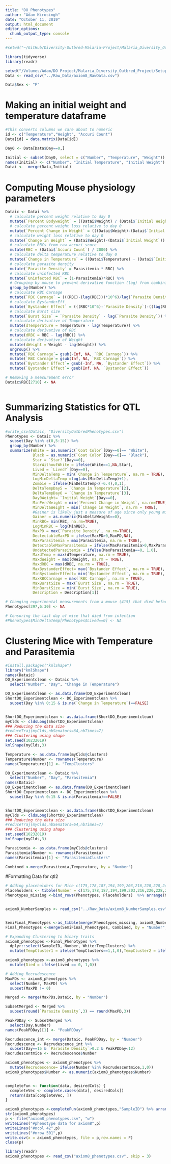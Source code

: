 ```yaml
---
title: "DO_Phenotypes"
author: "Adam Kirosingh"
date: "October 11, 2019"
output: html_document
editor_options: 
  chunk_output_type: console
---
```


```r

#setwd("~/GitHub/Diversity-Outbred-Malaria-Project/Malaria_Diversity_Outbred_Project/Setup/Creating_Phenotype_File")

library(tidyverse)
library(readr)

setwd("/Volumes/Adam/DO Project/Malaria_Diversity_Outbred_Project/Setup/Processed_Data")
Data <- read_csv("../Raw_Data/axiom8_RawData.csv")

Data$Sex <- "F"
```

# Making an initial weight and temperature dataframe
```r
#This converts columns we care about to numeric
id <- c("Temperature","Weight", "Accuri Count")
Data[id] = data.matrix(Data[id])

Day0 <- Data[Data$Day==0,]

Initial <- subset(Day0, select = c("Number", "Temperature", "Weight"))
names(Initial) <- c("Number", "Initial Temperature", "Initial Weight")
Datai <-  merge(Data,Initial)


```

# Computing Mouse physiology parameters
```r

Dataic <- Datai %>%
  # calculate percent weight relative to day 0
  mutate(`Percent Bodyweight` = ((Datai$Weight) / (Datai$`Initial Weight`) * 100))  %>%
  # calculate percent weight loss relative to day 0
  mutate(`Percent Change in Weight` = (((Datai$Weight)-(Datai$`Initial Weight`)) / (Datai$`Initial Weight`)) * 100)%>%
  # calculate weight loss relative to day 0
  mutate(`Change in Weight` = (Datai$Weight)-(Datai$`Initial Weight`)) %>%
  # calculate RBCs from raw accuri score
  mutate(RBC = (Datai$`Accuri Count`) / 2000) %>%  
  # calculate delta temperature relative to day 0
  mutate(`Change in Temperature` = ((Datai$Temperature) - (Datai$`Initial Temperature`))) %>%
  # calculate parasite density 
  mutate(`Parasite Density` = Parasitemia * RBC) %>%
  # calculate uninfected RBC
  mutate(`Uninfected RBC` = (1-Parasitemia)*RBC) %>%
  # Grouping by mouse to prevent derivative function (lag) from combining mice
  group_by(Number) %>%
  # calculate RBC Carnage
  mutate(`RBC Carnage` = (((RBC)-(lag(RBC)))*10^6)/lag(`Parasite Density`)) %>% 
  # calculate BystanderEff
  mutate(`Bystander Effect` = (((RBC*10^6)-`Parasite Density`)-((lag(RBC)*10^6)-lag(`Parasite Density`)))/lag(`Parasite Density`)) %>%
  # calculate Burst size
  mutate(`Burst Size` = `Parasite Density` - lag(`Parasite Density`)) %>%
  # calculate derivative of Temperature
  mutate(dTemperature = Temperature - lag(Temperature)) %>%
  # calculate derivative of RBC
  mutate(dRBC = RBC - lag(RBC)) %>%
  # calculate derivative of Weight
  mutate(dWeight = Weight - lag(Weight)) %>%
  ungroup() %>%
  mutate(`RBC Carnage`= gsub(-Inf, NA, `RBC Carnage`)) %>%
  mutate(`RBC Carnage`= gsub(Inf, NA, `RBC Carnage`)) %>%
  mutate(`Bystander Effect`= gsub(-Inf, NA, `Bystander Effect`)) %>%
  mutate(`Bystander Effect`= gsub(Inf, NA, `Bystander Effect`))

# Removing a measurement error
Dataic$RBC[2710] <- NA



```

# Summarizing Statistics for QTL Analysis

```r
#write_csv(Dataic, "DiversityOutbredPhenotypes.csv")
Phenotypes <- Dataic %>% 
  subset(Day %in% c(0,5:15)) %>%
  group_by(Number) %>%
  summarize(White = as.numeric(`Coat Color`[Day==0]== "White"),
            Black = as.numeric(`Coat Color`[Day==0]== "Black"),
            Star = `Star?`[Day==0],
            StarWithoutWhite = ifelse(White==1,NA,Star),
            Lived = `Lived?`[Day==0],
            MinDeltaTemp = min(`Change in Temperature`, na.rm = TRUE),
            LogMinDeltaTemp =log(abs(MinDeltaTemp)+1),
            Zombie = ifelse(MinDeltaTemp<(-6.4),0,1),
            DeltaTempDay5 = `Change in Temperature`[2],
            DeltaTempDay6 = `Change in Temperature`[3],
            Day0Weight= `Initial Weight`[Day==0],
            MinPercWeight = min(`Percent Change in Weight`, na.rm=TRUE),
            MinDeltaWeight = min(`Change in Weight`, na.rm = TRUE),
            #Gainer is likely just a measure of age since only young mice are this phenotype
            Gainer = as.numeric(MinDeltaWeight==0), 
            MinRBC= min(RBC, na.rm=TRUE),
            LogMinRBC = log(MinRBC),
            MaxPD = max(`Parasite Density`, na.rm=TRUE),
            DectectableMaxPD = ifelse(MaxPD>0,MaxPD,NA),
            MaxParasitemia = max(Parasitemia, na.rm = TRUE),
            DetectableMaxParasitemia = ifelse(MaxParasitemia>0,MaxParasitemia,NA),
            UndetectedParasitemia = ifelse(MaxParasitemia==0, 1,0),
            MaxdTemp = max(dTemperature, na.rm = TRUE),
            MaxdWeight = max(dWeight, na.rm = TRUE),
            MaxdRBC = max(dRBC, na.rm = TRUE),
            MaxBystanderEffect= max(`Bystander Effect`, na.rm = TRUE),
            MinBystanderEffect= min(`Bystander Effect`, na.rm = TRUE),
            MaxRBCCarnage = max(`RBC Carnage`, na.rm = TRUE),
            MaxBurstSize = max(`Burst Size`, na.rm = TRUE),
            MinBurstSize = min(`Burst Size`, na.rm = TRUE),
            Description = Description[1])

# Changing experimental measurements from a mouse (415) that died before the experiment 
Phenotypes[397,6:30] <- NA

# Censoring the last day of mice that died from infection
#Phenotypes$MinDeltaTemp[Phenotypes$Lived==0] <- NA
```

# Clustering Mice with Temperature and Parasitemia

```r
#install.packages("kmlShape")
library("kmlShape")
names(Dataic)
DO_Experimentclean <- Dataic %>%
  select("Number", "Day", "Change in Temperature")

DO_Experimentclean <- as.data.frame(DO_Experimentclean)
ShortDO_Experimentclean <- DO_Experimentclean %>%
  subset(Day %in% 0:15 & is.na(`Change in Temperature`)==FALSE)


ShortDO_Experimentclean <- as.data.frame(ShortDO_Experimentclean)
myClds <- cldsLong(ShortDO_Experimentclean)
### Reducing the data size
#reduceTraj(myClds,nbSenators=64,nbTimes=7)
### Clustering using shape
set.seed(10232019)
kmlShape(myClds,3)

Temperature <- as.data.frame(myClds@clusters)
Temperature$Number <- rownames(Temperature)
names(Temperature)[1] <- "TempClusters"

DO_Experimentclean <- Dataic %>%
  select("Number", "Day", "Parasitemia")
names(Dataic)
DO_Experimentclean <- as.data.frame(DO_Experimentclean)
ShortDO_Experimentclean <- DO_Experimentclean %>%
  subset(Day %in% 0:15 & is.na(Parasitemia)==FALSE)


ShortDO_Experimentclean <- as.data.frame(ShortDO_Experimentclean)
myClds <- cldsLong(ShortDO_Experimentclean)
### Reducing the data size
#reduceTraj(myClds,nbSenators=64,nbTimes=7)
### Clustering using shape
set.seed(10232019)
kmlShape(myClds,3)

Parasitemia <- as.data.frame(myClds@clusters)
Parasitemia$Number <- rownames(Parasitemia)
names(Parasitemia)[1] <- "ParasitemiaClusters"

Combined <-merge(Parasitemia,Temperature, by = "Number")
```

#Formatting Data for qtl2

```r

# Adding placeholders for Mice c(175,178,187,194,199,203,216,220,228,244,343)
Placeholders <- tibble(Number = c(175,178,187,194,199,203,216,220,228,244,343))
Phenotypes_missing <-bind_rows(Phenotypes, Placeholders)  %>% arrange(Number)


axiom8_NumberSamples <- read_csv("../Raw_Data/axiom8_NumberSamples.csv")


SemiFinal_Phenotypes <-as_tibble(merge(Phenotypes_missing, axiom8_NumberSamples, by = "Number"))
Final_Phenotypes <-merge(SemiFinal_Phenotypes, Combined, by = "Number",all=T)

# Expanding Clustering to binary traits
axiom8_phenotypes <-Final_Phenotypes %>%
  dplyr::select(SampleID, Number, White:TempClusters) %>%
  mutate(TempCluster1 = ifelse(TempClusters==1,1,0),TempCluster2 = ifelse(TempClusters==2,1,0), TempCluster3 = ifelse(TempClusters==3,1,0), ParasitemiaCluster1 = ifelse(ParasitemiaClusters==1,1,0),ParasitemiaCluster2 = ifelse(ParasitemiaClusters==2,1,0), ParasitemiaCluster3 = ifelse(ParasitemiaClusters==3,1,0))

axiom8_phenotypes <-axiom8_phenotypes %>%
  mutate(Died = ifelse(Lived == 0, 1,0))

# Adding Recrudescence
MaxPDs <- axiom8_phenotypes %>% 
  select(Number, MaxPD) %>%
  subset(MaxPD != 0)

Merged <- merge(MaxPDs,Dataic, by = "Number")

SubsetMerged <- Merged %>%
  subset(round(`Parasite Density`,3) == round(MaxPD,3))

PeakPDDay <- SubsetMerged %>%
  select(Day,Number) 
names(PeakPDDay)[1] <- "PeakPDDay" 

Recrudescence_int <- merge(Dataic, PeakPDDay, by = "Number")
Recrudescence <- Recrudescence_int %>%
  subset(Day==15 & `Parasite Density`>0.2 & PeakPDDay<12)
Recrudescentmice <- Recrudescence$Number

axiom8_phenotypes <- axiom8_phenotypes %>%
  mutate(Recrudescence= ifelse(Number %in% Recrudescentmice,1,0))
axiom8_phenotypes$Number <- as.numeric(axiom8_phenotypes$Number)


completeFun <- function(data, desiredCols) {
  completeVec <- complete.cases(data[, desiredCols])
  return(data[completeVec, ])
}

axiom8_phenotypes <-completeFun(axiom8_phenotypes,"SampleID") %>% arrange(SampleID)
str(axiom8_phenotypes)
p <- file("axiom8_phenotypes.csv", "w")
writeLines("#phenotype data for axiom8",p)
writeLines("#ncol 42",p)
writeLines("#nrow 501",p)
write.csv(x = axiom8_phenotypes, file = p,row.names = F)
close(p)

library(readr)
axiom8_phenotypes <- read_csv("axiom8_phenotypes.csv", skip = 3)
```




